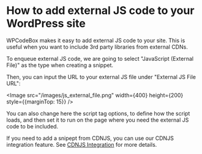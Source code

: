
How to add external JS code to your WordPress site
===============================================================

WPCodeBox makes it easy to add external JS code to your site. This is useful when you want to include 3rd party libraries from external CDNs.

To enqueue external JS code, we are going to select "JavaScript (External File)" as the type when creating a snippet.

Then, you can input the URL to your external JS file under "External JS File URL":

<Image src="/images/js_external_file.png" width={400} height={200} style={{marginTop: 15}} />

You can also change here the script tag options, to define how the script loads, and then set it to run on the page where you need the external JS code to be included.

If you need to add a snipept from CDNJS, you can use our CDNJS integration feature. See [CDNJS Integration](/cdnjs_integration) for more details.
